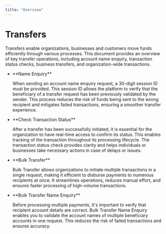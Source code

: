 ```yaml
---
title: "Overview"
---
```


# Transfers

Transfers enable organizations, businesses and customers move funds efficiently through various processes. This document provides an overview of key transfer operations, including account name enquiry, transaction status checks, business transfers, and organization-wide transactions.

<ul>
<li>
**Name Enquiry**

When sending an account name enquiry request, a 30-digit session ID must be provided. This session ID allows the platform to verify that the beneficiary of a transfer request has been previously validated by the sender. This process reduces the risk of funds being sent to the wrong recipient and mitigates failed transactions, ensuring a smoother transfer experience.

</li>
<li>
**Check Transaction Status**

After a transfer has been successfully initiated, it is essential for the organization to have real-time access to confirm its status. This enables tracking of the transaction throughout its processing lifecycle. The transaction status check provides clarity and helps individuals or businesses take necessary actions in case of delays or issues.

</li>
<li>
**Bulk Transfer**

Bulk Transfer allows organizations to initiate multiple transactions in a single request, making it efficient to disburse payments to numerous recipients at once. It streamlines operations, reduces manual effort, and ensures faster processing of high-volume transactions.
</li>

<li>
**Bulk Transfer Name Enquiry**

Before processing multiple payments, it's important to verify that recipient account details are correct. Bulk Transfer Name Enquiry enables you to validate the account names of multiple beneficiary accounts in one request. This reduces the risk of failed transactions and ensures accuracy.
</li>
</ul>

